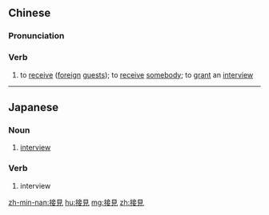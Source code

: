 {{also|接见}}
==Chinese==
{{zh-forms|s=接见}}

===Pronunciation===
{{zh-pron
|m=jiējiàn
|c=zip3 gin3
|h=pfs=chiap-kien
|mn=chiap-kiàn
|cat=v
}}

===Verb===
{{zh-verb}}

# {{lb|zh|Elementary Mandarin}} to [[receive]] ([[foreign]] [[guest]]s); to [[receive]] [[somebody]]; to [[grant]] an [[interview]]

----

==Japanese==
{{ja-kanjitab|せつ|けん|k1=せっ|yomi=on}}

===Noun===
{{ja-noun|せっけん}}

# [[interview]]

===Verb===
{{ja-verb-suru|せっけん}}

# interview

[[zh-min-nan:接見]]
[[hu:接見]]
[[mg:接見]]
[[zh:接見]]